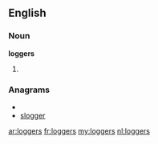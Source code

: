 ==English==

===Noun===
'''loggers'''

# {{plural of|[[logger]]}}

===Anagrams===
* {{alphagram|egglors}}
* [[slogger#English|slogger]]

[[ar:loggers]]
[[fr:loggers]]
[[my:loggers]]
[[nl:loggers]]